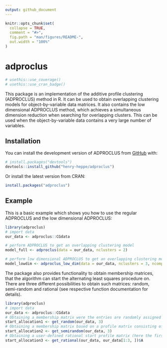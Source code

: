 ```yaml
---
output: github_document
---
```


<!-- README.md is generated from README.Rmd. Please edit that file -->

```r
knitr::opts_chunk$set(
  collapse = TRUE,
  comment = "#>",
  fig.path = "man/figures/README-",
  out.width = "100%"
)
```

# adproclus

<!-- badges: start -->
```r
# usethis::use_coverage()
# usethis::use_cran_badge()
```
<!-- badges: end -->

This package is an implementation of the additive profile clustering (ADPROCLUS) method in R. It can be used to obtain overlapping clustering models for object-by-variable data matrices. It also contains the low dimensional ADPROCLUS method, which achieves a simultaneous dimension reduction when searching for overlapping clusters. This can be used when the object-by-variable data contains a very large number of variables.

## Installation

You can install the development version of ADPROCLUS from [GitHub](https://github.com/) with:

``` r
# install.packages("devtools")
devtools::install_github("henry-heppe/adproclus")
```
Or install the latest version from CRAN:
``` r
install.packages("adproclus")
```

## Example

This is a basic example which shows you how to use the regular ADPROCLUS and the low dimensional ADPROCLUS:

```r
library(adproclus)
# import data
our_data <- adproclus::CGdata

# perform ADPROCLUS to get an overlapping clustering model
model_full <- adproclus(data = our_data, nclusters = 2)

# perform low dimensional ADPROCLUS to get an overlapping clustering model in terms of a smaller number of variables
model_lowdim <- adproclus_low_dim(data = our_data, nclusters = 3, ncomponents = 2)
```

The package also provides functionality to obtain membership matrices, that the algorithm can start the alternating least squares procedure on. There are three different possibilities to obtain such matrices: random, semi-random and rational (see respective function documentation for details).
```r
library(adproclus)
# import data
our_data <- adproclus::CGdata
# Obtaining a membership matrix were the entries are randomly assigned values of 0 or 1
start_allocation1 <- get_random(our_data, 3)
# Obtaining a membership matrix based on a profile matrix consisting of randomly selected rows of the data
start_allocation2 <- get_semirandom(our_data, 3)
# Obtaining a user-defined rational start profile matrix (here the first 3 rows of the data)
start_allocation3 <- get_rational(our_data, our_data[1:3, ])$A
```
